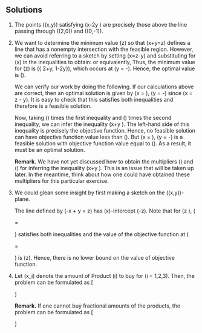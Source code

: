 ## Solutions { - }

1.  The points \((x,y)\) satisfying \(x-2y \leq 2\) are precisely those
    above the line passing through \((2,0)\) and \((0,-1)\).

2.  We want to determine
    the minimum value \(z\) so that
    \(x+y=z\) defines a line that has a nonempty intersection with
    the feasible region.
    However, we can avoid referring to a sketch by 
    setting \(x=z-y\) and substituting
    for \(x\) in the inequalities to obtain:
    \begin{eqnarray*}
     2(z-y) + y \geq 4 \\
     (z-y) + 3y \geq 1,
    \end{eqnarray*}
    or equivalently,
    \begin{eqnarray*}
     z \geq 2+\frac{1}{2}y \\
     z \geq 1-2y,
    \end{eqnarray*}
    Thus, the minimum value for \(z\) is \(\min \{ 2+\frac{1}{2}y, 1-2y\}\),
    which occurs at \(y = -\frac{2}{5}\).
    Hence, the optimal value is \(\frac{9}{5}\).
    
    We can verify our work by doing the following.
    If our calculations above are
    correct, then an optimal solution is given by
    \(x = \frac{11}{5}\), \(y = -\frac{2}{5}\) since \(x = z - y\).
    It is easy to check that this satisfies both inequalities and therefore
    is a feasible solution.
    
    Now, taking \(\frac{2}{5}\) times the first inequality and
    \(\frac{1}{5}\) times the second inequality, we can infer the
    inequality \(x+y \geq \frac{9}{5}\).  The left-hand side of this inequality
    is precisely the objective function.  Hence, no feasible solution can
    have objective function value less than \(\frac{9}{5}\).
    But \(x = \frac{11}{5}\), \(y = -\frac{2}{5}\) is a feasible solution
    with objective function value equal to \(\frac{9}{5}\).  As a result,
    it must be an optimal solution.
    
    
    **Remark.** We have not yet discussed how to obtain the multipliers
    \(\frac{2}{5}\) and \(\frac{1}{5}\) for inferring the inequality
    \(x+y \geq \frac{9}{5}\).  This is an issue that will be taken up later.
    In the meantime, think about how one could have obtained these multipliers
    for this particular exercise.

3. We could glean some insight by first making a sketch
    on the \((x,y)\)-plane.
    
    The line defined by \(-x + y = z\) has \(x\)-intercept \(-z\).
    Note that for \(z \leq -3\),
    \(\begin{bmatrix} x\\y \end{bmatrix} = 
    \begin{bmatrix} -z\\ 0\end{bmatrix}\) satisfies both inequalities
    and the value of the objective function at 
    \(\begin{bmatrix} x\\y \end{bmatrix} = 
    \begin{bmatrix} -z\\ 0\end{bmatrix}\) is \(z\).
    Hence, there is no lower bound on the value of objective function.

4. Let \(x_i\) denote the amount of Product \(i\) to buy for \(i = 1,2,3\).
    Then, the problem can be formulated as
    \[\begin{array}{rrcrcrll}
    \mbox{minimize } & 27 x_1 & + & 31 x_2 & + & 24 x_3 \\
    \mbox{subject to} 
    & 0.16 x_1 & + & 0.21 x_2 & + & 0.11 x_3 & \geq & 0.30 \\
    & 0.19 x_1 & + & 0.13 x_2 & + & 0.15 x_3 & \geq & 0.40 \\
    & x_1 & , & x_2 & , & x_3 & \geq & 0. \\
    \end{array}\]
    
    **Remark.**
    If one cannot buy fractional amounts of the products, the problem
    can be formulated as
    \[\begin{array}{rrcrcrll}
    \mbox{minimize } & 27 x_1 & + & 31 x_2 & + & 24 x_3 \\
    \mbox{subject to} 
    & 0.16 x_1 & + & 0.21 x_2 & + & 0.11 x_3 & \geq & 0.30 \\
    & 0.19 x_1 & + & 0.13 x_2 & + & 0.15 x_3 & \geq & 0.40 \\
    & x_1 & , & x_2 & , & x_3 & \geq & 0. \\
    & x_1 & , & x_2 & , & x_3 & \in & \mathbb{Z}. \\
    \end{array}\]
